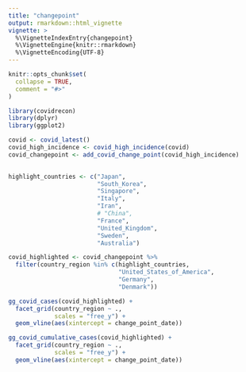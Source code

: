 ```yaml
---
title: "changepoint"
output: rmarkdown::html_vignette
vignette: >
  %\VignetteIndexEntry{changepoint}
  %\VignetteEngine{knitr::rmarkdown}
  %\VignetteEncoding{UTF-8}
---
```


```r
knitr::opts_chunk$set(
  collapse = TRUE,
  comment = "#>"
)
```

```r
library(covidrecon)
library(dplyr)
library(ggplot2)
```

```r
covid <- covid_latest()
covid_high_incidence <- covid_high_incidence(covid)
covid_changepoint <- add_covid_change_point(covid_high_incidence)
  
```

```r
highlight_countries <- c("Japan",
                         "South_Korea",
                         "Singapore",
                         "Italy",
                         "Iran",
                         # "China",
                         "France",
                         "United_Kingdom",
                         "Sweden",
                         "Australia")

```

```r
covid_highlighted <- covid_changepoint %>% 
  filter(country_region %in% c(highlight_countries, 
                               "United_States_of_America", 
                               "Germany", 
                               "Denmark"))
```


```r
gg_covid_cases(covid_highlighted) +
  facet_grid(country_region ~ ., 
             scales = "free_y") +
  geom_vline(aes(xintercept = change_point_date)) 

gg_covid_cumulative_cases(covid_highlighted) +
  facet_grid(country_region ~ ., 
             scales = "free_y") +
  geom_vline(aes(xintercept = change_point_date)) 
```
